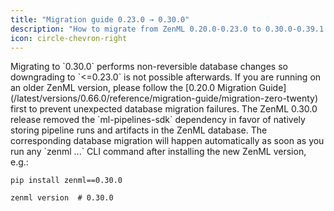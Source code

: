 ```yaml
---
title: "Migration guide 0.23.0 → 0.30.0"
description: "How to migrate from ZenML 0.20.0-0.23.0 to 0.30.0-0.39.1."
icon: circle-chevron-right
---
```


<Note>
  Migrating to `0.30.0` performs non-reversible database changes so downgrading to `<=0.23.0` is not possible afterwards. If you are running on an older ZenML version, please follow the [0.20.0 Migration Guide](/latest/versions/0.66.0/reference/migration-guide/migration-zero-twenty) first to prevent unexpected database migration failures.
</Note>
The ZenML 0.30.0 release removed the `ml-pipelines-sdk` dependency in favor of natively storing pipeline runs and artifacts in the ZenML database. The corresponding database migration will happen automatically as soon as you run any `zenml ...` CLI command after installing the new ZenML version, e.g.:


```shell
pip install zenml==0.30.0

zenml version  # 0.30.0
```
